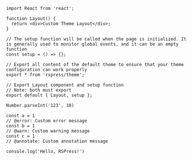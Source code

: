```tsx twoslash include apps-basic-1
import React from 'react';

function Layout() {
  return <div>Custom Theme Layout</div>;
}

// The setup function will be called when the page is initialized. It is generally used to monitor global events, and it can be an empty function
const setup = () => {};

// Export all content of the default theme to ensure that your theme configuration can work properly
export * from 'rspress/theme';

// Export Layout component and setup function
// Note: both must export
export default { Layout, setup };

Number.parseInt('123', 10)

const a = 1
// @error: Custom error message
const b = 1
// @warn: Custom warning message
const c = 1
// @annotate: Custom annotation message

console.log('Hello, RSPress!')
```
